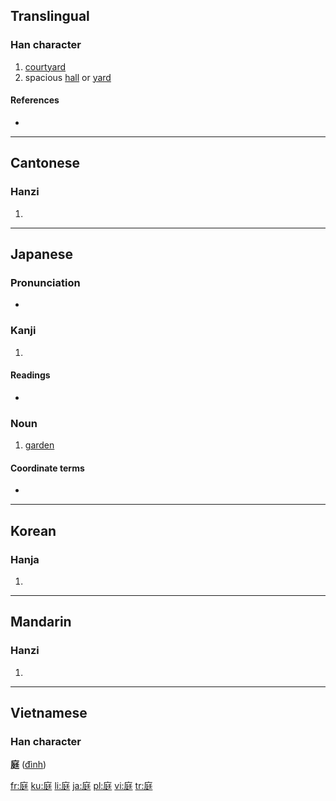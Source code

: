 ==Translingual==

===Han character===
{{Han char|rn=53|rad=广|as=07|sn=10|four=0024<sub>1</sub>|canj=戈弓大土 (INKG)|ids=⿸[[广]][[廷]]}}

# [[courtyard]]
# spacious [[hall]] or [[yard]]

====References====
* {{Han ref|kx=0346.210|dkj=09337|dj=0656.150|hdz=20882.110|uh=5EAD|ud=24237|bh=AE78|bd=44664}}

----

==Cantonese==

===Hanzi===
{{yue-hanzi|jyut=|y=ting4}}

# {{defn|Cantonese|sort=广07}}

----

==Japanese==

===Pronunciation===
* {{IPA|/ɲiɰa/}}

===Kanji===
{{ja-kanji|grade=3|rs=广07}}

# {{defn|Japanese}}

====Readings====
* {{ja-readings|on=[[てい]] (tei)|kun=[[にわ]] (niwa)}}

===Noun===
{{ja-noun|k|hira=にわ|rom=niwa}}

# [[garden]]

====Coordinate terms====
* {{term|公園||park|tr=こうえん, kōen|lang=ja|sc=Jpan}}

----

==Korean==

===Hanja===
{{ko-hanja|hangeul=정|rv=jeong|mr=chŏng}}

# {{defn|Korean|sort=广07}}

----

==Mandarin==

===Hanzi===
{{cmn-hanzi|pin=[[tíng]] ([[ting2]]), [[tìng]] ([[ting4]])|wg=t'ing<sup>2</sup>, t'ing<sup>4</sup>}}

# {{defn|Mandarin|sort=广07}}

----

==Vietnamese==
===Han character===
'''庭''' ([[đình]])

[[fr:庭]]
[[ku:庭]]
[[li:庭]]
[[ja:庭]]
[[pl:庭]]
[[vi:庭]]
[[tr:庭]]